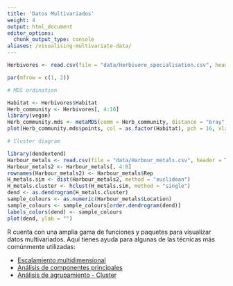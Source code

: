 ```yaml
---
title: 'Datos Multivariados'
weight: 4
output: html_document
editor_options: 
  chunk_output_type: console
aliases: /visualising-multivariate-data/
---
```


```r

Herbivores <- read.csv(file = "data/Herbivore_specialisation.csv", header = TRUE)

par(mfrow = c(1, 2))

# MDS ordination

Habitat <- Herbivores$Habitat
Herb_community <- Herbivores[, 4:10]
library(vegan)
Herb_community.mds <- metaMDS(comm = Herb_community, distance = "bray", trace = FALSE)
plot(Herb_community.mds$points, col = as.factor(Habitat), pch = 16, xlab = "", ylab = "", xaxt = "n", yaxt = "n")

# Cluster diagram

library(dendextend)
Harbour_metals <- read.csv(file = "data/Harbour_metals.csv", header = TRUE)
Harbour_metals2 <- Harbour_metals[, 4:8]
rownames(Harbour_metals2) <- Harbour_metals$Rep
H_metals.sim <- dist(Harbour_metals2, method = "euclidean")
H_metals.cluster <- hclust(H_metals.sim, method = "single")
dend <- as.dendrogram(H_metals.cluster)
sample_colours <- as.numeric(Harbour_metals$Location)
sample_colours <- sample_colours[order.dendrogram(dend)]
labels_colors(dend) <- sample_colours
plot(dend, ylab = "")
```

R cuenta con una amplia gama de funciones y paquetes para visualizar datos multivariados. Aquí tienes ayuda para algunas de las técnicas más comúnmente utilizadas:

* [Escalamiento multidimensional](/graphics/multivariate-vis/mds/)  
* [Análisis de componentes principales](/graphics/multivariate-vis/pca/)  
* [Análisis de agrupamiento - Cluster](/graphics/cluster-analysis/)  